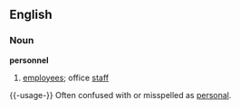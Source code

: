 ==English==

===Noun===
'''personnel'''
# [[employee]]s; office [[staff]]

{{-usage-}}
Often confused with or misspelled as [[personal]].